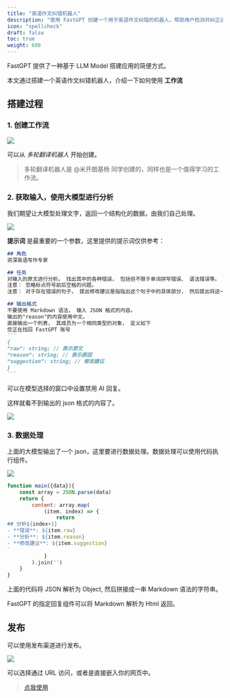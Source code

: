 ```yaml
---
title: "英语作文纠错机器人"
description: "使用 FastGPT 创建一个用于英语作文纠错的机器人，帮助用户检测并纠正语言错误"
icon: "spellcheck"
draft: false
toc: true
weight: 608
---
```


FastGPT 提供了一种基于 LLM Model 搭建应用的简便方式。

本文通过搭建一个英语作文纠错机器人，介绍一下如何使用 **工作流** 

## 搭建过程

### 1. 创建工作流

![](/imgs/spellcheck1.png)

可以从 *多轮翻译机器人* 开始创建。

> 多轮翻译机器人是 @米开朗基杨 同学创建的，同样也是一个值得学习的工作流。

### 2. 获取输入，使用大模型进行分析

我们期望让大模型处理文字，返回一个结构化的数据，由我们自己处理。

![](/imgs/spellcheck2.png)

**提示词** 是最重要的一个参数，这里提供的提示词仅供参考：

~~~markdown
## 角色
资深英语写作专家

## 任务
对输入的原文进行分析。 找出其中的各种错误， 包括但不限于单词拼写错误、 语法错误等。 
注意： 忽略标点符号前后空格的问题。
注意： 对于存在错误的句子， 提出修改建议是指指出这个句子中的具体部分， 然后提出将这一个部分修改替换为什么。

## 输出格式
不要使用 Markdown 语法， 输入 JSON 格式的内容。
输出的"reason"的内容使用中文。
直接输出一个列表， 其成员为一个相同类型的对象， 定义如下
您正在找回 FastGPT 账号
```
{
“raw”: string; // 表示原文
“reason”: string; // 表示原因
“suggestion”: string; // 修改建议
}
```
~~~

可以在模型选择的窗口中设置禁用 AI 回复。

这样就看不到输出的 json 格式的内容了。

![](/imgs/spellcheck3.png)

### 3. 数据处理

上面的大模型输出了一个 json，这里要进行数据处理。数据处理可以使用代码执行组件。

![](/imgs/spellcheck4.png)

```javascript
function main({data}){
    const array = JSON.parse(data)
    return {
        content: array.map(
            (item, index) => {
                return `
## 分析${index+1}
- **错误**: ${item.raw}
- **分析**: ${item.reason}
- **修改建议**: ${item.suggestion}
`
            }
        ).join('')
    }
}
```

上面的代码将 JSON 解析为 Object, 然后拼接成一串 Markdown 语法的字符串。

FastGPT 的指定回复组件可以将 Markdown 解析为 Html 返回。

## 发布

可以使用发布渠道进行发布。

![](/imgs/spellcheck5.png)

可以选择通过 URL 访问，或者是直接嵌入你的网页中。

> [点我使用](https://share.fastgpt.in/chat/share?shareId=b4r173wkcjae7wpnexcvmyc3)